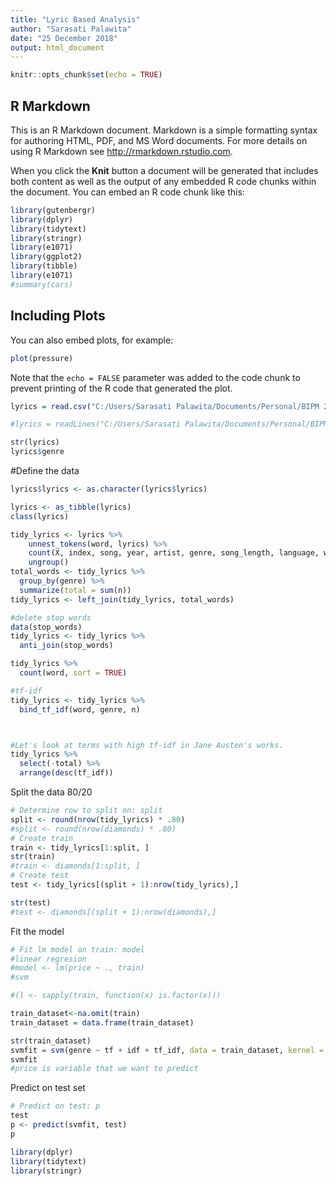 ```yaml
---
title: "Lyric Based Analysis"
author: "Sarasati Palawita"
date: "25 December 2018"
output: html_document
---
```


```r
knitr::opts_chunk$set(echo = TRUE)
```

## R Markdown

This is an R Markdown document. Markdown is a simple formatting syntax for authoring HTML, PDF, and MS Word documents. For more details on using R Markdown see <http://rmarkdown.rstudio.com>.

When you click the **Knit** button a document will be generated that includes both content as well as the output of any embedded R code chunks within the document. You can embed an R code chunk like this:

```r
library(gutenbergr)
library(dplyr)
library(tidytext)
library(stringr)
library(e1071)
library(ggplot2)
library(tibble)
library(e1071)
#summary(cars)
```

## Including Plots

You can also embed plots, for example:

```r
plot(pressure)
```

Note that the `echo = FALSE` parameter was added to the code chunk to prevent printing of the R code that generated the plot.
```r
lyrics = read.csv("C:/Users/Sarasati Palawita/Documents/Personal/BIPM 2017/Master Thesis 2018/Data/test.csv")

#lyrics = readLines("C:/Users/Sarasati Palawita/Documents/Personal/BIPM 2017/Master Thesis 2018/Data/testLyrics.txt")

str(lyrics)
lyrics$genre

```
#Define the data

```r

lyrics$lyrics <- as.character(lyrics$lyrics)

lyrics <- as_tibble(lyrics)
class(lyrics)

tidy_lyrics <- lyrics %>%
    unnest_tokens(word, lyrics) %>%
    count(X, index, song, year, artist, genre, song_length, language, word, sort = TRUE) %>%
    ungroup()
total_words <- tidy_lyrics %>%
  group_by(genre) %>%
  summarize(total = sum(n))
tidy_lyrics <- left_join(tidy_lyrics, total_words)

#delete stop words
data(stop_words)
tidy_lyrics <- tidy_lyrics %>%
  anti_join(stop_words)

tidy_lyrics %>%
  count(word, sort = TRUE)

#tf-idf
tidy_lyrics <- tidy_lyrics %>%
  bind_tf_idf(word, genre, n)



#Let's look at terms with high tf-idf in Jane Austen's works.
tidy_lyrics %>%
  select(-total) %>%
  arrange(desc(tf_idf))
```



Split the data 80/20
```r
# Determine row to split on: split
split <- round(nrow(tidy_lyrics) * .80)
#split <- round(nrow(diamonds) * .80)
# Create train
train <- tidy_lyrics[1:split, ]
str(train)
#train <- diamonds[1:split, ]
# Create test
test <- tidy_lyrics[(split + 1):nrow(tidy_lyrics),]

str(test)
#test <- diamonds[(split + 1):nrow(diamonds),]

```
Fit the model
```r
# Fit lm model on train: model
#linear regresion
#model <- lm(price ~ ., train)
#svm

#(l <- sapply(train, function(x) is.factor(x)))

train_dataset<-na.omit(train)
train_dataset = data.frame(train_dataset)

str(train_dataset)
svmfit = svm(genre ~ tf + idf + tf_idf, data = train_dataset, kernel = "linear", cost = 10, scale = FALSE)
svmfit
#price is variable that we want to predict
```

Predict on test set 
```r


# Predict on test: p
test
p <- predict(svmfit, test)
p

```


```r
library(dplyr)
library(tidytext)
library(stringr)
```

